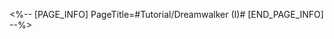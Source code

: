 <%-- [PAGE_INFO]
PageTitle=#Tutorial/Dreamwalker (I)#
[END_PAGE_INFO] --%>
{{Tutorial
|sort      = 606601
|title     = Dreamwalker (I)
|subtitle  = 
|type      = Adventure
|about     = 
|image1    = Tutorial Dreamwalker (I) 1.png{{subst:void|<!--$UPLOAD:<<SpriteOutput/TutorialPic/TutorialPage_606601.png>-<Tutorial Dreamwalker (I) 1.png>-<Tutorial Files>>-->}}
|text1     = Approach {{Color|h|nobold=1|Bubble Tower and interact with it}} to obtain {{Color|h|nobold=1|Bubble Charges}}.
}}